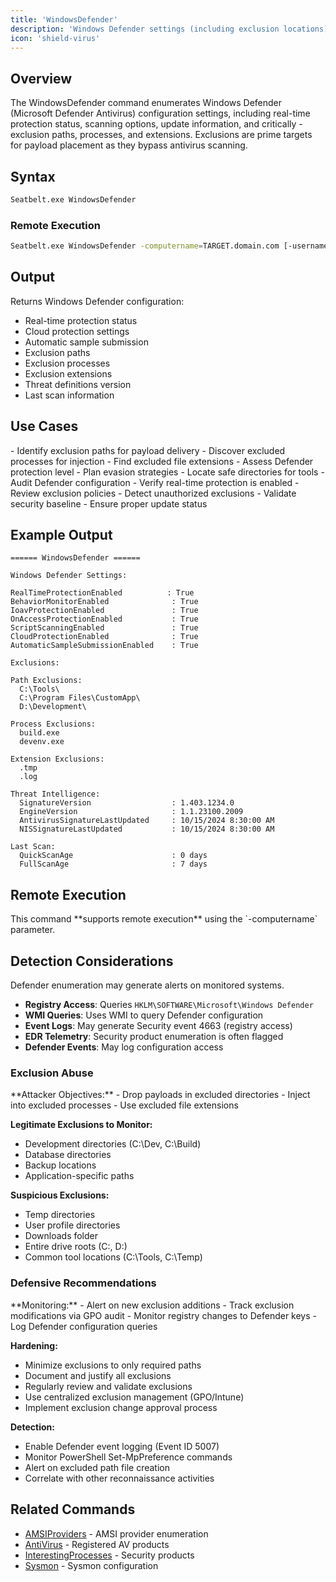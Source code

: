 ```yaml
---
title: 'WindowsDefender'
description: 'Windows Defender settings (including exclusion locations)'
icon: 'shield-virus'
---
```


## Overview

The WindowsDefender command enumerates Windows Defender (Microsoft Defender Antivirus) configuration settings, including real-time protection status, scanning options, update information, and critically - exclusion paths, processes, and extensions. Exclusions are prime targets for payload placement as they bypass antivirus scanning.

## Syntax

```bash
Seatbelt.exe WindowsDefender
```

### Remote Execution
```bash
Seatbelt.exe WindowsDefender -computername=TARGET.domain.com [-username=DOMAIN\user -password=pass]
```

## Output

Returns Windows Defender configuration:
- Real-time protection status
- Cloud protection settings
- Automatic sample submission
- Exclusion paths
- Exclusion processes
- Exclusion extensions
- Threat definitions version
- Last scan information

## Use Cases

<Tabs>
  <Tab title="Red Team">
    - Identify exclusion paths for payload delivery
    - Discover excluded processes for injection
    - Find excluded file extensions
    - Assess Defender protection level
    - Plan evasion strategies
    - Locate safe directories for tools
  </Tab>
  <Tab title="Blue Team">
    - Audit Defender configuration
    - Verify real-time protection is enabled
    - Review exclusion policies
    - Detect unauthorized exclusions
    - Validate security baseline
    - Ensure proper update status
  </Tab>
</Tabs>

## Example Output

```
====== WindowsDefender ======

Windows Defender Settings:

RealTimeProtectionEnabled          : True
BehaviorMonitorEnabled              : True
IoavProtectionEnabled               : True
OnAccessProtectionEnabled           : True
ScriptScanningEnabled               : True
CloudProtectionEnabled              : True
AutomaticSampleSubmissionEnabled    : True

Exclusions:

Path Exclusions:
  C:\Tools\
  C:\Program Files\CustomApp\
  D:\Development\

Process Exclusions:
  build.exe
  devenv.exe

Extension Exclusions:
  .tmp
  .log

Threat Intelligence:
  SignatureVersion                  : 1.403.1234.0
  EngineVersion                     : 1.1.23100.2009
  AntivirusSignatureLastUpdated     : 10/15/2024 8:30:00 AM
  NISSignatureLastUpdated           : 10/15/2024 8:30:00 AM

Last Scan:
  QuickScanAge                      : 0 days
  FullScanAge                       : 7 days
```

## Remote Execution

<Check>
This command **supports remote execution** using the `-computername` parameter.
</Check>

## Detection Considerations

<Warning>
Defender enumeration may generate alerts on monitored systems.
</Warning>

- **Registry Access**: Queries `HKLM\SOFTWARE\Microsoft\Windows Defender`
- **WMI Queries**: Uses WMI to query Defender configuration
- **Event Logs**: May generate Security event 4663 (registry access)
- **EDR Telemetry**: Security product enumeration is often flagged
- **Defender Events**: May log configuration access

### Exclusion Abuse

<Accordion title="Common Exclusion Abuse Patterns">
**Attacker Objectives:**
- Drop payloads in excluded directories
- Inject into excluded processes
- Use excluded file extensions

**Legitimate Exclusions to Monitor:**
- Development directories (C:\Dev, C:\Build)
- Database directories
- Backup locations
- Application-specific paths

**Suspicious Exclusions:**
- Temp directories
- User profile directories
- Downloads folder
- Entire drive roots (C:\, D:\)
- Common tool locations (C:\Tools, C:\Temp)
</Accordion>

### Defensive Recommendations

<Accordion title="Monitoring and Hardening">
**Monitoring:**
- Alert on new exclusion additions
- Track exclusion modifications via GPO audit
- Monitor registry changes to Defender keys
- Log Defender configuration queries

**Hardening:**
- Minimize exclusions to only required paths
- Document and justify all exclusions
- Regularly review and validate exclusions
- Use centralized exclusion management (GPO/Intune)
- Implement exclusion change approval process

**Detection:**
- Enable Defender event logging (Event ID 5007)
- Monitor PowerShell Set-MpPreference commands
- Alert on excluded path file creation
- Correlate with other reconnaissance activities
</Accordion>

## Related Commands

- [AMSIProviders](/commands/amsiproviders) - AMSI provider enumeration
- [AntiVirus](/commands/antivirus) - Registered AV products
- [InterestingProcesses](/commands/interestingprocesses) - Security products
- [Sysmon](/commands/sysmon) - Sysmon configuration
